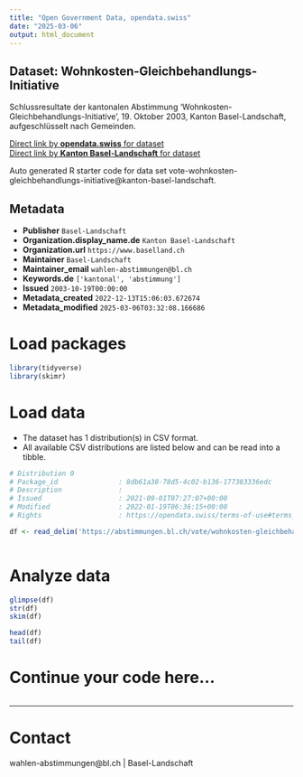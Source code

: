 ```yaml
---
title: "Open Government Data, opendata.swiss"
date: "2025-03-06"
output: html_document
---
```


## Dataset: Wohnkosten-Gleichbehandlungs-Initiative

Schlussresultate der kantonalen Abstimmung 'Wohnkosten-Gleichbehandlungs-Initiative', 19. Oktober 2003, Kanton Basel-Landschaft, aufgeschlüsselt nach Gemeinden.

[Direct link by **opendata.swiss** for dataset](https://opendata.swiss/de/dataset/wohnkosten-gleichbehandlungs-initiative)<br>
[Direct link by **Kanton Basel-Landschaft** for dataset](https://abstimmungen.bl.ch/vote/wohnkosten-gleichbehandlungs-initiative/data)

Auto generated R starter code for data set vote-wohnkosten-gleichbehandlungs-initiative@kanton-basel-landschaft.

## Metadata

- **Publisher** `Basel-Landschaft`
- **Organization.display_name.de** `Kanton Basel-Landschaft`
- **Organization.url** `https://www.baselland.ch`
- **Maintainer** `Basel-Landschaft`
- **Maintainer_email** `wahlen-abstimmungen@bl.ch`
- **Keywords.de** `['kantonal', 'abstimmung']`
- **Issued** `2003-10-19T00:00:00`
- **Metadata_created** `2022-12-13T15:06:03.672674`
- **Metadata_modified** `2025-03-06T03:32:08.166686`


# Load packages

```r

library(tidyverse)
library(skimr)

```

# Load data

-   The dataset has 1 distribution(s) in CSV format.
-   All available CSV distributions are listed below and can be read into a tibble.

```r

# Distribution 0
# Package_id               : 8db61a38-78d5-4c02-b136-177383336edc
# Description              : 
# Issued                   : 2021-09-01T07:27:07+00:00
# Modified                 : 2022-01-19T06:36:15+00:00
# Rights                   : https://opendata.swiss/terms-of-use#terms_by

df <- read_delim('https://abstimmungen.bl.ch/vote/wohnkosten-gleichbehandlungs-initiative/data-csv')



```

# Analyze data

```r

glimpse(df)
str(df)
skim(df)

head(df)
tail(df)

```

# Continue your code here...

```r

```

------------------------------------------------------------------------

# Contact

wahlen-abstimmungen@bl.ch | Basel-Landschaft
